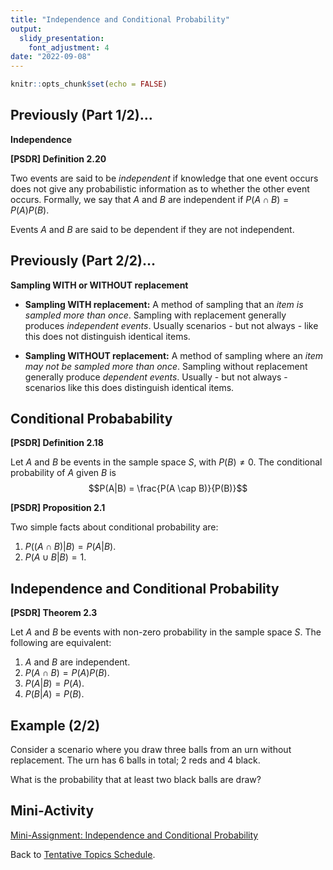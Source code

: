 ```yaml
---
title: "Independence and Conditional Probability"
output:
  slidy_presentation:
    font_adjustment: 4
date: "2022-09-08"
---
```


```r
knitr::opts_chunk$set(echo = FALSE)
```

## Previously (Part 1/2)...

**Independence**

**[PSDR] Definition 2.20**

Two events are said to be *independent* if knowledge that one event occurs does not give any probabilistic information as to whether the other event occurs. Formally, we say that $A$ and $B$ are independent if $P(A \cap B) = P(A)P(B)$.

Events $A$ and $B$ are said to be dependent if they are not independent.

## Previously (Part 2/2)...

**Sampling WITH or WITHOUT replacement**

* **Sampling WITH replacement:** A method of sampling that an *item is sampled more than once*. Sampling with replacement generally produces *independent events*. Usually scenarios - but not always - like this does not distinguish identical items. 

* **Sampling WITHOUT replacement:** A method of sampling where an *item may not be sampled more than once*. Sampling without replacement generally produce *dependent events*. Usually - but not always - scenarios like this does distinguish identical items.

## Conditional Probabability

**[PSDR] Definition 2.18**

Let $A$ and $B$ be events in the sample space $S$, with $P(B) \ne 0$. The conditional probability of $A$ given $B$ is 
$$P(A|B) = \frac{P(A \cap B)}{P(B)}$$

**[PSDR] Proposition 2.1**

Two simple facts about conditional probability are:

  1. $P((A \cap B) | B) = P(A|B)$.
  2. $P(A \cup B | B ) = 1$.
  
## Independence and Conditional Probability  
  
**[PSDR] Theorem 2.3**

Let $A$ and $B$ be events with non-zero probability in the sample space $S$. The following are equivalent:

  1. $A$ and $B$ are independent.
  2. $P(A \cap B) = P(A)P(B)$.
  3. $P(A|B) = P(A)$.
  4. $P(B|A) = P(B)$.

## Example (2/2)

Consider a scenario where you draw three balls from an urn without replacement. The urn has 6 balls in total; 2 reds and 4 black.

What is the probability that at least two black balls are draw?

## Mini-Activity

[Mini-Assignment: Independence and Conditional Probability](ma-mth461a-20220908.pdf){target="_blank"}

Back to [Tentative Topics Schedule](../../topics.html).

